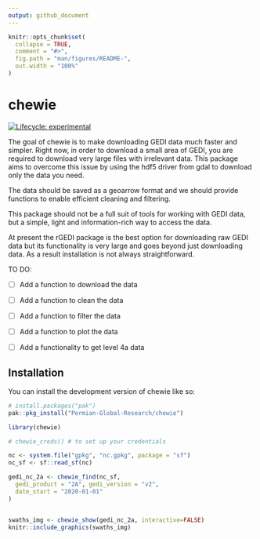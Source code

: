 ```yaml
---
output: github_document
---
```


<!-- README.md is generated from README.Rmd. Please edit that file -->

```r
knitr::opts_chunk$set(
  collapse = TRUE,
  comment = "#>",
  fig.path = "man/figures/README-",
  out.width = "100%"
)
```

# chewie

<!-- badges: start -->
[![Lifecycle: experimental](https://img.shields.io/badge/lifecycle-experimental-orange.svg)](https://lifecycle.r-lib.org/articles/stages.html#experimental)
<!-- badges: end -->

The goal of chewie is to make downloading GEDI data much faster and simpler. 
Right now, in order to download a small area of GEDI, you are required to 
download very large files with irrelevant data. This package aims to overcome
this issue by using the hdf5 driver from gdal to download only the data you need.

The data should be saved as a geoarrow format and we should provide functions
to enable efficient cleaning and filtering. 

This package should not be a full suit of tools for working with GEDI data, but
a simple, light and information-rich way to access the data.

At present the rGEDI package is the best option for downloading raw GEDI data 
but its functionality is very large and goes beyond just downloading data. 
As a result installation is not always straightforward.


TO DO:

- [ ] Add a function to download the data

- [ ] Add a function to clean the data

- [ ] Add a function to filter the data

- [ ] Add a function to plot the data

- [ ] Add a functionality to get level 4a data


## Installation

You can install the development version of chewie like so:

``` r
# install.packages("pak")
pak::pkg_install("Permian-Global-Research/chewie")
```


```r
library(chewie)

# chewie_creds() # to set up your credentials

nc <- system.file("gpkg", "nc.gpkg", package = "sf")
nc_sf <- sf::read_sf(nc)

gedi_nc_2a <- chewie_find(nc_sf,
  gedi_product = "2A", gedi_version = "v2",
  date_start = "2020-01-01"
)


swaths_img <- chewie_show(gedi_nc_2a, interactive=FALSE)
knitr::include_graphics(swaths_img)
```
